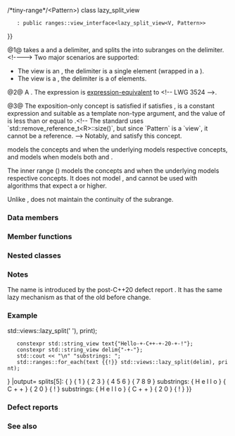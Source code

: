 {{cpp/ranges/view title|lazy_split}}
{{cpp/ranges/lazy_split_view/navbar}}

{{dcl begin}}
{{dcl header|ranges}}
{{dcl|num=1|since=c++20|1=
template&lt; ranges::input_range V, ranges::forward_range Pattern &gt;
requires ranges::view&lt;V&gt; &amp;&amp;
         ranges::view&lt;Pattern&gt; &amp;&amp;
         std::indirectly_comparable&lt;ranges::iterator_t&lt;V&gt;,
                                    ranges::iterator_t&lt;Pattern&gt;,
                                    ranges::equal_to&gt; &amp;&amp;
         (ranges::forward_range&lt;V&gt; {{!!}} /*tiny-range*/&lt;Pattern&gt;)
class lazy_split_view
    : public ranges::view_interface&lt;lazy_split_view&lt;V, Pattern&gt;&gt;
}}
{{dcl|num=2|since=c++20|1=
namespace views {
    inline constexpr /* unspecified */ lazy_split = /* unspecified */;
}
}}
{{dcl h|Call signature}}
{{dcl|since=c++20|1=
template&lt; ranges::viewable_range R, class Pattern &gt;
    requires /* see below */
constexpr ranges::view auto lazy_split( R&amp;&amp; r, Pattern&amp;&amp; pattern );
}}
{{dcl|since=c++20|1=
template&lt; class Pattern &gt;
constexpr /* range adaptor closure */ lazy_split( Pattern&amp;&amp; pattern );
}}
{{dcl h|Helper concepts}}
{{dcl|num=3|notes={{mark expos}}|1=
template&lt; class R &gt;
concept /*tiny-range*/ =
    ranges::sized_range&lt;R&gt; &amp;&amp;
    requires { /* is-statically-constexpr-sized */&lt;R&gt;; } &amp;&amp;
    (std::remove_reference_t&lt;R&gt;::size() &lt;= 1);
}}
{{dcl end}}

@1@ {{tt|lazy_split_view}} takes a {{lconcept|view}} and a delimiter, and splits the {{lconcept|view}} into subranges on the delimiter.
&lt;!----&gt;
Two major scenarios are supported:
* The view is an {{lconcept|input_range}}, the delimiter is a single element (wrapped in a {{rlpt|single_view}}).
* The view is a {{lconcept|forward_range}}, the delimiter is a {{lconcept|view}} of elements.

@2@ A {{named req|RangeAdaptorObject}}. The expression {{c|views::lazy_split(e, f)}} is [[cpp/language/expressions#Expression-equivalence|expression-equivalent]] to {{c|lazy_split_view(e, f)}}&lt;!-- LWG 3524 --&gt;.

@3@ The exposition-only concept {{c|/*tiny-range*/&lt;Pattern&gt;}} is satisfied if {{tt|Pattern}} satisfies {{lconcept|sized_range}}, {{c|Pattern::size()}} is a constant expression and suitable as a template non-type argument, and the value of {{c|Pattern::size()}} is less than or equal to {{tt|1}}.&lt;!-- The standard uses `std::remove_reference_t&lt;R&gt;::size()`, but since `Pattern` is a `view`, it cannot be a reference. --&gt; Notably, {{rlpt|empty_view}} and {{rlpt|single_view}} satisfy this concept.

{{tt|lazy_split_view}} models the concepts {{lconcept|forward_range}} and {{lconcept|input_range}} when the underlying {{lconcept|view}} {{tt|V}} models respective concepts, and models {{lconcept|common_range}} when {{tt|V}} models both {{lconcept|forward_range}} and {{lconcept|common_range}}.

The inner range ({{c/core|ranges::range_reference_t&lt;lazy_split_view&gt;}}) models the concepts {{lconcept|forward_range}} and {{lconcept|input_range}} when the underlying {{lconcept|view}} {{tt|V}} models respective concepts. It does not model {{lconcept|common_range}}, and cannot be used with algorithms that expect a {{lconcept|bidirectional_range}} or higher.

Unlike {{rlpt|split_view}}, {{tt|lazy_split_view}} does not maintain the continuity of the subrange.

===Data members===
{{dsc begin}}
{{dsc hitem|Member|Description}}
{{dsc expos mem obj|base_|id=base|private=yes|spec={{tt|V}}|the underlying {{lconcept|view}}}}
{{dsc expos mem obj|pattern_|id=pattern|private=yes
|spec={{tt|Pattern}}|the pattern that is used as a delimiter to split the underlying {{lconcept|view}}}}
{{dsc expos mem obj|current_|id=current|private=yes
|maybe=(present only if {{tt|V}} does not satisfy {{lconcept|forward_range}})
|spec={{lti|cpp/ranges/non-propagating-cache}}{{c/core|&lt;ranges::iterator_t&lt;V&gt;&gt;}}
|an object that caches the result of calls to {{rltf|begin}}}}
{{dsc end}}

===Member functions===
{{dsc begin}}
{{dsc inc|cpp/ranges/adaptor/dsc constructor|lazy_split_view}}
{{dsc inc|cpp/ranges/adaptor/dsc base|lazy_split_view}}
{{dsc inc|cpp/ranges/adaptor/dsc begin|lazy_split_view}}
{{dsc inc|cpp/ranges/adaptor/dsc end|lazy_split_view}}

{{cpp/ranges/view_interface/inherit|embedded=yes|data=invalid|size=invalid|back=invalid|operator[]=invalid}}
{{dsc end}}

===Nested classes===
{{dsc begin}}
{{dsc expos mem tclass|cpp/ranges/lazy_split_view/outer_iterator|the iterator type}}
{{dsc expos mem tclass|cpp/ranges/lazy_split_view/inner_iterator|the iterator type of the inner range}}
{{dsc end}}

==={{rl|deduction guides|Deduction guides}}===

===Notes===
The name {{tt|lazy_split_view}} is introduced by the post-C++20 defect report {{wg21|P2210R2}}. It has the same lazy mechanism as that of the old {{tt|split_view}} before change.

===Example===
{{example
|code=
#include &lt;algorithm&gt;
#include &lt;iostream&gt;
#include &lt;ranges&gt;
#include &lt;string_view&gt;

auto print = [](auto const&amp; view)
{
    // `view` is of std::views::lazy_split_view::__outer_iterator::value_type

    for (std::cout &lt;&lt; "{ "; const auto element : view)
        std::cout &lt;&lt; element &lt;&lt; ' ';
    std::cout &lt;&lt; "} ";
};

int main()
{
    constexpr static auto source = {0, 1, 0, 2, 3, 0, 4, 5, 6, 0, 7, 8, 9};
    constexpr int delimiter{0};
    constexpr std::ranges::lazy_split_view outer_view{source, delimiter};
    std::cout &lt;&lt; "splits[" &lt;&lt; std::ranges::distance(outer_view) &lt;&lt; "]:  ";
    for (auto const&amp; inner_view: outer_view)
        print(inner_view);

    constexpr std::string_view hello{"Hello C++ 20 !"};
    std::cout &lt;&lt; "\n" "substrings: ";
    std::ranges::for_each(hello {{!}} std::views::lazy_split(' '), print);

    constexpr std::string_view text{"Hello-+-C++-+-20-+-!"};
    constexpr std::string_view delim{"-+-"};
    std::cout &lt;&lt; "\n" "substrings: ";
    std::ranges::for_each(text {{!}} std::views::lazy_split(delim), print);
}
|output=
splits[5]:  { } { 1 } { 2 3 } { 4 5 6 } { 7 8 9 }
substrings: { H e l l o } { C + + } { 2 0 } { ! }
substrings: { H e l l o } { C + + } { 2 0 } { ! }
}}

===Defect reports===
{{dr list begin}}
{{dr list item|paper=P2210R2|std=C++20|before=the old {{tt|split_view}} was too lazy to be easily used|after=moves its functionality to {{tt|lazy_split_view}}}}
{{dr list end}}

===See also===
{{dsc begin}}
{{dsc inc|cpp/ranges/dsc split_view}}
{{dsc inc|cpp/ranges/dsc join_view}}
{{dsc end}}

{{langlinks|de|es|ja|ru|zh}}